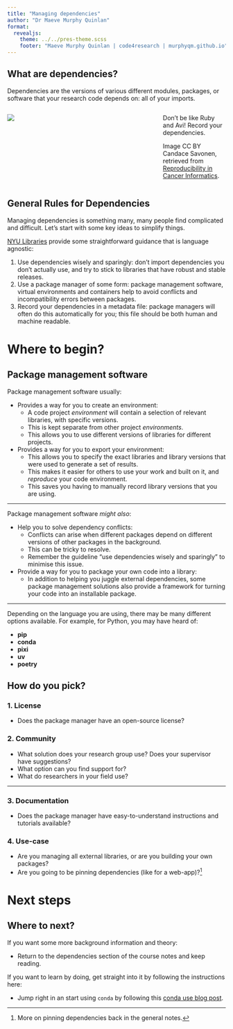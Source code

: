 ```yaml
---
title: "Managing dependencies"
author: "Dr Maeve Murphy Quinlan"
format:
  revealjs: 
    theme: ../../pres-theme.scss
    footer: "Maeve Murphy Quinlan | code4research | murphyqm.github.io"
---
```


## [What are dependencies?]{.outline-o}

[Dependencies]{.extra} are the versions of various different modules, packages, or software that your research code depends on: all of your imports.

:::: {.columns}

::: {.column width="70%"}

![](https://jhudatascience.org/Reproducibility_in_Cancer_Informatics/resources/images/06-package-management_files/figure-html/1LMurysUhCjZb7DVF6KS9QmJ5NBjwWVjRn40MS9f2noE_gf62875ddf7_0_404.png){fig-alt="Ruby has a particular computing environment she has developed her code from. This computing environment is represented as a bubble above her computer with various hexagons with version numbers as well as Rstudio and R installed on her computer. Her code ran just fine on her particular computing environment. Avi attempted to run Ruby’s code on his very different local computing environment and got an error. His computer runs the same code but came up with a different result!"}



:::

::: {.column width="30%"}


Don't be like Ruby and Avi! Record your dependencies.

::::{.small}
Image CC BY Candace Savonen, retrieved from [Reproducibility in Cancer Informatics](https://jhudatascience.org/Reproducibility_in_Cancer_Informatics/managing-package-versions.html).
::::


:::

::::




## General Rules for Dependencies {.smaller}

Managing dependencies is something many, many people find complicated and difficult. Let's start with some key ideas to simplify things.

[NYU Libraries](https://guides.nyu.edu/software-reproducibility/dependencies) provide some straightforward guidance that is language agnostic:

1. [Use dependencies wisely and sparingly:]{.extra} don't import dependencies you don't actually use, and try to stick to libraries that have robust and stable releases.
2. [Use a package manager of some form:]{.extra} package management software, virtual environments and containers help to avoid conflicts and incompatibility errors between packages.
3. [Record your dependencies in a metadata file:]{.extra} package managers will often do this automatically for you; this file should be both human and machine readable.


# Where to begin? {.section}


## [Package management software]{.outline-o}

Package management software usually:

::: {.small}

- Provides a way for you to create an [environment]{.extra}:
    - A code project *environment* will contain a selection of relevant libraries, with specific versions.
    - This is kept separate from other project *environments*.
    - This allows you to use different versions of libraries for different projects.
- Provides a way for you to [export your environment]{.extra}:
    - This allows you to specify the exact libraries and library versions that were used to generate a set of results.
    - This makes it easier for others to use your work and built on it, and *reproduce* your code environment.
    - This saves you having to manually record library versions that you are using.

:::

---

Package management software *might also*:

::: {.small}

- Help you to solve [dependency conflicts]{.extra}:
    - Conflicts can arise when different packages depend on different versions of other packages in the background.
    - This can be tricky to resolve.
    - Remember the guideline ["use dependencies wisely and sparingly"]{.extra} to minimise this issue.
- Provide a way for you to package your own code into a library:
    - In addition to helping you juggle external dependencies, some package management solutions also provide a framework for turning your code into an installable package.

:::

---

Depending on the language you are using, there may be many different options available. For example, for Python, you may have heard of:

- [**pip**]{.outline-b}
- [**conda**]{.outline-o}
- [**pixi**]{.outline-b}
- [**uv**]{.outline-o}
- [**poetry**]{.outline-b}


## [How do you pick?]{.outline-b}

### [1. License]{.outline-o}

- Does the package manager have an open-source license?

### [2. Community]{.outline-o}

- What solution does your research group use? Does your supervisor have suggestions?
- What option can you find support for?
- What do researchers in your field use?

---

### [3. Documentation]{.outline-o}

- Does the package manager have easy-to-understand instructions and tutorials available?

### [4. Use-case]{.outline-o}

- Are you managing all external libraries, or are you building your own packages?
- Are you going to be pinning dependencies (like for a web-app)?[^pinning]

[^pinning]: More on pinning dependencies back in the general notes.

# Next steps {.section}

## [Where to next?]{.outline-b}

If you want some more background information and theory:

- Return to the dependencies section of the course notes and keep reading.

If you want to learn by doing, get straight into it by following the instructions here:

- Jump right in an start using `conda` by following this [conda use blog post](https://murphyqm.github.io/posts/2024-11-27-conda-envs/).